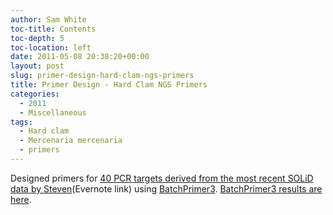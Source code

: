 ```yaml
---
author: Sam White
toc-title: Contents
toc-depth: 5
toc-location: left
date: 2011-05-08 20:38:20+00:00
layout: post
slug: primer-design-hard-clam-ngs-primers
title: Primer Design - Hard Clam NGS Primers
categories:
  - 2011
  - Miscellaneous
tags:
  - Hard clam
  - Mercenaria mercenaria
  - primers
---
```


Designed primers for [40 PCR targets derived from the most recent SOLiD data by Steven](https://www.evernote.com/shard/s10/sh/ca7365f7-b580-439f-83f6-20523692dd73/d6cdc0d65d5d15d0fc1707b8e5801ead)(Evernote link) using [BatchPrimer3](http://probes.pw.usda.gov/batchprimer3/). [BatchPrimer3 results are here](https://spreadsheets.google.com/spreadsheet/ccc?hl=en&key=tlVtoeW4JVAfJOquTACLfAQ&authkey=CK31yKsG&hl=en#).
